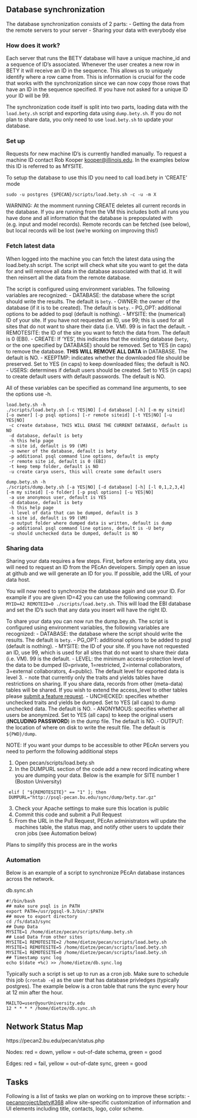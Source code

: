 ## Database synchronization

The database synchronization consists of 2 parts:
- Getting the data from the remote servers to your server
- Sharing your data with everybody else

### How does it work?

Each server that runs the BETY database will have a unique machine_id and a sequence of ID's associated. Whenever the user creates a new row in BETY it will receive an ID in the sequence. This allows us to uniquely identify where a row came from. This is information is crucial for the code that works with the synchronization since we can now copy those rows that have an ID in the sequence specified. If you have not asked for a unique ID your ID will be 99.

The synchronization code itself is split into two parts, loading data with the `load.bety.sh` script and exporting data using `dump.bety.sh`. If you do not plan to share data, you only need to use `load.bety.sh` to update your database.

### Set up

Requests for new machine ID's is currently handled manually. To request a machine ID contact Rob Kooper <kooper@illinois.edu>. In the examples below this ID is referred to as MYSITE.

To setup the database to use this ID you need to call load.bety in 'CREATE' mode

```
sudo -u postgres {$PECAN}/scripts/load.bety.sh -c -u -m X 
```
WARNING: At the momment running CREATE deletes all current records in the database. If you are running from the VM this includes both all runs you have done and all information that the database is prepopulated with (e.g. input and model records). Remote records can be fetched (see below), but local records will be lost (we're working on improving this!)

### Fetch latest data

When logged into the machine you can fetch the latest data using the load.bety.sh script. The script will check what site you want to get the data for and will remove all data in the database associated with that id. It will then reinsert all the data from the remote database.

The script is configured using environment variables.  The following variables are recognized:
- DATABASE: the database where the script should write the results.  The default is `bety`.
- OWNER: the owner of the database (if it is to be created).  The default is `bety`.
- PG_OPT: additional options to be added to psql (default is nothing).
- MYSITE: the (numerical) ID of your site.  If you have not requested an ID, use 99; this is used for all sites that do not want to share their data (i.e. VM). 99 is in fact the default.
- REMOTESITE: the ID of the site you want to fetch the data from.  The default is 0 (EBI).
- CREATE: If 'YES', this indicates that the existing database (`bety`, or the one specified by DATABASE) should be removed. Set to YES (in caps) to remove the database.  **THIS WILL REMOVE ALL DATA** in DATABASE.  The default is NO.
- KEEPTMP: indicates whether the downloaded file should be preserved.  Set to YES (in caps) to keep downloaded files; the default is NO.
- USERS: determines if default users should be created.  Set to YES (in caps) to create default users with default passwords.  The default is NO.

All of these variables can be specified as command line arguments, to see the options use -h.

```
load.bety.sh -h
./scripts/load.bety.sh [-c YES|NO] [-d database] [-h] [-m my siteid] [-o owner] [-p psql options] [-r remote siteid] [-t YES|NO] [-u YES|NO]
 -c create database, THIS WILL ERASE THE CURRENT DATABASE, default is NO
 -d database, default is bety
 -h this help page
 -m site id, default is 99 (VM)
 -o owner of the database, default is bety
 -p additional psql command line options, default is empty
 -r remote site id, default is 0 (EBI)
 -t keep temp folder, default is NO
 -u create carya users, this will create some default users

dump.bety.sh -h
./scripts/dump.bety.sh [-a YES|NO] [-d database] [-h] [-l 0,1,2,3,4] [-m my siteid] [-o folder] [-p psql options] [-u YES|NO]
 -a use anonymous user, default is YES
 -d database, default is bety
 -h this help page
 -l level of data that can be dumped, default is 3
 -m site id, default is 99 (VM)
 -o output folder where dumped data is written, default is dump
 -p additional psql command line options, default is -U bety
 -u should unchecked data be dumped, default is NO
```

### Sharing data

Sharing your data requires a few steps. First, before entering any data, you will need to request an ID from the PEcAn developers. Simply open an issue at github and we will generate an ID for you.  If possible, add the URL of your data host.

You will now need to synchronize the database again and use your ID.  For example if you are given ID=42 you can use the following command: `MYID=42 REMOTEID=0 ./scripts/load.bety.sh`. This will load the EBI database and set the ID's such that any data you insert will have the right ID.

To share your data you can now run the dump.bey.sh. The script is configured using environment variables, the following variables are recognized:
- DATABASE: the database where the script should write the results.  The default is `bety`.
- PG_OPT: additional options to be added to psql (default is nothing).
- MYSITE: the ID of your site.  If you have not requested an ID, use 99, which is used for all sites that do not want to share their data (i.e. VM).  99 is the default.
- LEVEL: the minimum access-protection level of the data to be dumped (0=private, 1=restricted, 2=internal collaborators, 3=external collaborators, 4=public).  The default level for exported data is level 3.
   - note that currently only the traits and yields tables have restrictions on sharing. If you share data, records from other (meta-data) tables will be shared. If you wish to extend the access_level to other tables please [submit a feature request](https://github.com/pecanproject/bety/issues/new).
- UNCHECKED: specifies whether unchecked traits and yields be dumped.  Set to YES (all caps) to dump unchecked data.  The default is NO.
- ANONYMOUS: specifies whether all users be anonymized.  Set to YES (all caps) to keep the original users (**INCLUDING PASSWORD**) in the dump file.  The default is NO.
- OUTPUT: the location of where on disk to write the result file.  The default is `${PWD}/dump`.

NOTE: If you want your dumps to be accessible to other PEcAn servers you need to perform the following additional steps

1. Open pecan/scripts/load.bety.sh
2. In the DUMPURL section of the code add a new record indicating where you are dumping your data. Below is the example for SITE number 1 (Boston University)
```
 elif [ "${REMOTESITE}" == "1" ]; then
 DUMPURL="http://psql-pecan.bu.edu/sync/dump/bety.tar.gz"
```
3. Check your Apache settings to make sure this location is public
4. Commit this code and submit a Pull Request
5. From the URL in the Pull Request, PEcAn administrators will update the machines table, the status map, and notify other users to update their cron jobs (see Automation below)

Plans to simplify this process are in the works

### Automation

Below is an example of a script to synchronize PEcAn database instances across the network.

db.sync.sh
```
#!/bin/bash 
## make sure psql is in PATH
export PATH=/usr/pgsql-9.3/bin/:$PATH 
## move to export directory
cd /fs/data3/sync 
## Dump Data
MYSITE=1 /home/dietze/pecan/scripts/dump.bety.sh 
## Load Data from other sites
MYSITE=1 REMOTESITE=2 /home/dietze/pecan/scripts/load.bety.sh 
MYSITE=1 REMOTESITE=5 /home/dietze/pecan/scripts/load.bety.sh 
MYSITE=1 REMOTESITE=0 /home/dietze/pecan/scripts/load.bety.sh 
## Timestamp sync log
echo $(date +%c) >> /home/dietze/db.sync.log
```

Typically such a script is set up to run as a cron job. Make sure to schedule this job (`crontab -e`) as the user that has database privledges (typically postgres). The example below is a cron table that runs the sync every hour at 12 min after the hour.

```
MAILTO=user@yourUniversity.edu
12 * * * * /home/dietze/db.sync.sh
```

## Network Status Map

https://pecan2.bu.edu/pecan/status.php

Nodes: red = down, yellow = out-of-date schema, green = good

Edges: red = fail, yellow = out-of-date sync, green = good


## Tasks

Following is a list of tasks we plan on working on to improve these scripts:
- [pecanproject/bety#368](https://github.com/PecanProject/bety/issues/368) allow site-specific customization of information and UI elements including title, contacts, logo, color scheme.
